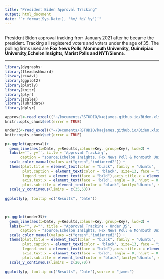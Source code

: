```yaml
---
title: "President Biden Approval Tracking"
output: html_document
date: "`r format(Sys.Date(), '%m/ %d/ %y')`" 
---
```

<br>
President Biden approval tracking from January 2021 after he became the president. Tracking all registered voters and voters under the age of 35. The polling firms used are **Fox News Polls, Monmouth University, Quinnipiac University,Echelon Insights, Marist Polls and NYT/Sienna**.
</br>

-----------------------------

```r
library(dygraphs)
library(flexdashboard)  
library(readxl)
library(ggplot2)
library(plotly)
library(knitr)
library(plyr)
library(scales) 
library(lubridate) 
library(dplyr)
```

```r
approval<-read_excel(("~/Documents/RSTUDIO/kaejames.github.io/Biden.xlsx"), sheet = "BidenAVG") 
knitr::opts_chunk$set(error = TRUE)
```
```r
under35<-read_excel(("~/Documents/RSTUDIO/kaejames.github.io/Biden.xlsx"), sheet = "U35AVG") 
knitr::opts_chunk$set(error = TRUE)
```

```r
p<-ggplot(approval)+
  geom_line(aes(x=Date, y=Results,colour=Key, group=Key), lwd=2) +
  labs(x="", y="", title = "Approval Tracking",
       caption = "source;Echelon Insights, Fox News Poll & Monmouth University")+
  scale_color_manual(values =c("green","indianred2")) +
  theme(plot.title = element_text(color = "black", family = "Ubuntu",  size = 17, face="bold", hjust = 0),
        plot.caption = element_text(color = "black", size=13, face = "italic", family = "Ubuntu"),
        legend.text = element_text(face = "bold"),axis.title.x = element_text(family = 'Ubuntu', face = 'bold'),
        axis.text.x = element_text(face = 'bold', angle = 0, hjust = 0.5),axis.text.y = element_text(face = "bold"),
        plot.subtitle = element_text(color = "black",family="Ubuntu", size = 13)) +
  scale_y_continuous(limits = c(35,60)) 
  
ggplotly(p, tooltip =c("Results", "Date"))  
``` 

<br> 

```r
p<-ggplot(under35)+
  geom_line(aes(x=Date, y=Results,colour=Key, group=Key), lwd=2) +
  labs(x="", y="", title = "Approval Tracking - Under 35",
       caption = "source;Echelon Insights, Fox News Poll & Monmouth University")+
  scale_color_manual(values =c("green","indianred2")) +
  theme(plot.title = element_text(color = "black", family = "Ubuntu",  size = 17, face="bold", hjust = 0),
        plot.caption = element_text(color = "black", size=13, face = "italic", family = "Ubuntu"),
        legend.text = element_text(face = "bold"),axis.title.x = element_text(family = 'Ubuntu', face = 'bold'),
        axis.text.x = element_text(face = 'bold', angle = 0, hjust = 0.5),axis.text.y = element_text(face = "bold"),
        plot.subtitle = element_text(color = "black",family="Ubuntu", size = 13)) +
  scale_y_continuous(limits = c(20,70))
  
ggplotly(p, tooltip =c("Results", "Date"),source = "james")  
```



 